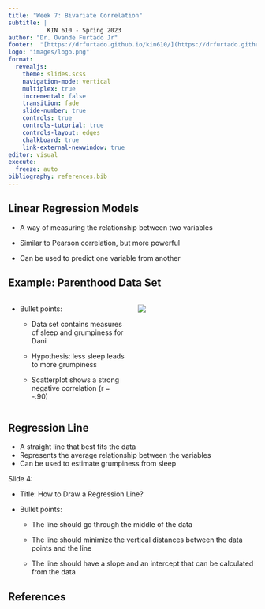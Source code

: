 ```yaml
---
title: "Week 7: Bivariate Correlation"
subtitle: |
           KIN 610 - Spring 2023
author: "Dr. Ovande Furtado Jr"
footer:  "[https://drfurtado.github.io/kin610/](https://drfurtado.github.io/kin610/)"
logo: "images/logo.png"
format: 
  revealjs: 
    theme: slides.scss
    navigation-mode: vertical
    multiplex: true
    incremental: false
    transition: fade
    slide-number: true
    controls: true
    controls-tutorial: true
    controls-layout: edges
    chalkboard: true
    link-external-newwindow: true
editor: visual
execute:
  freeze: auto
bibliography: references.bib
---
```


## Linear Regression Models

-   A way of measuring the relationship between two variables

-   Similar to Pearson correlation, but more powerful

-   Can be used to predict one variable from another

## Example: Parenthood Data Set {.smaller}

::: columns
::: {.column width="50%"}
-   Bullet points:

    -   Data set contains measures of sleep and grumpiness for Dani

    -   Hypothesis: less sleep leads to more grumpiness

    -   Scatterplot shows a strong negative correlation (r = -.90)
:::

::: {.column width="50%"}
![](images/image-1930564630.png)
:::
:::

## Regression Line

-   A straight line that best fits the data
-   Represents the average relationship between the variables
-   Can be used to estimate grumpiness from sleep

Slide 4:

-   Title: How to Draw a Regression Line?

-   Bullet points:

    -   The line should go through the middle of the data

    -   The line should minimize the vertical distances between the data points and the line

    -   The line should have a slope and an intercept that can be calculated from the data

## References
